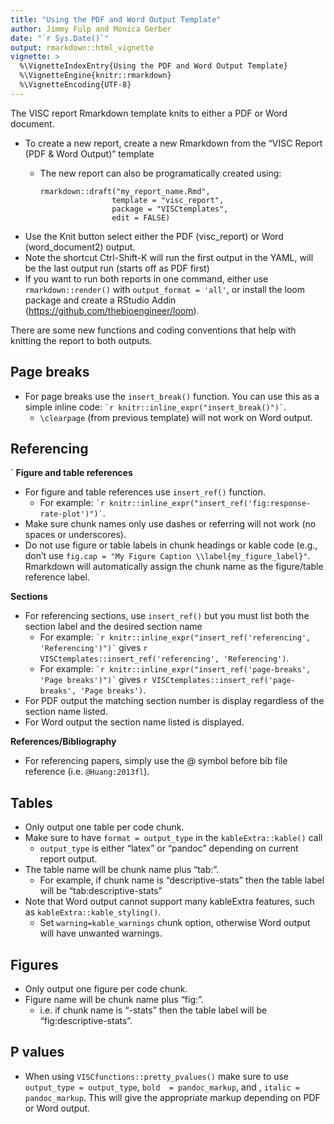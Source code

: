 ```yaml
---
title: "Using the PDF and Word Output Template"
author: Jimmy Fulp and Monica Gerber
date: "`r Sys.Date()`"
output: rmarkdown::html_vignette
vignette: >
  %\VignetteIndexEntry{Using the PDF and Word Output Template}
  %\VignetteEngine{knitr::rmarkdown}
  %\VignetteEncoding{UTF-8}
---
```


The VISC report Rmarkdown template knits to either a PDF or Word document. 

* To create a new report, create a new Rmarkdown from the "VISC Report (PDF & Word Output)" template
  * The new report can also be programatically created using:
    ```
    rmarkdown::draft("my_report_name.Rmd", 
                    template = "visc_report", 
                    package = "VISCtemplates", 
                    edit = FALSE)
    ```
* Use the Knit button select either the PDF (visc_report) or Word (word_document2) output.
* Note the shortcut Ctrl-Shift-K will run the first output in the YAML, will be the last output run (starts off as PDF first)
* If you want to run both reports in one command, either use `rmarkdown::render()` with `output_format = 'all'`, or install the loom package and create a RStudio Addin (<https://github.com/thebioengineer/loom>).


There are some new functions and coding conventions that help with knitting the report to both outputs.

## Page breaks

* For page breaks use the `insert_break()` function. You can use this as a simple inline code: `` `r knitr::inline_expr("insert_break()")` ``.
    + `\clearpage` (from previous template) will not work on Word output.
    
## Referencing
`
**Figure and table references**

* For figure and table references use `insert_ref()` function.
    + For example: `` `r knitr::inline_expr("insert_ref('fig:response-rate-plot')")` ``.
* Make sure chunk names only use dashes or referring will not work (no spaces or underscores).
* Do not use figure or table labels in chunk headings or kable code (e.g., don't use `fig.cap = "My Figure Caption \\label{my_figure_label}"`. Rmarkdown will automatically assign the chunk name as the figure/table reference label.

**Sections** 

* For referencing sections, use `insert_ref()` but you must list both the section label and the desired section name
    + For example: `` `r knitr::inline_expr("insert_ref('referencing', 'Referencing')")` `` gives `r VISCtemplates::insert_ref('referencing', 'Referencing')`.
    + For example: `` `r knitr::inline_expr("insert_ref('page-breaks', 'Page breaks')")` `` gives `r VISCtemplates::insert_ref('page-breaks', 'Page breaks')`.
* For PDF output the matching section number is display regardless of the section name listed.
* For Word output the section name listed is displayed.

**References/Bibliography**

*  For referencing papers, simply use the @ symbol before bib file reference (i.e. `@Huang:2013fl`).


## Tables

* Only output one table per code chunk.
* Make sure to have `format = output_type` in the `kableExtra::kable()` call 
    + `output_type` is either "latex" or "pandoc" depending on current report output.
* The table name will be chunk name plus "tab:".
    + For example, if chunk name is "descriptive-stats" then the table label will be "tab:descriptive-stats"
* Note that Word output cannot support many kableExtra features, such as `kableExtra::kable_styling()`.
   + Set `warning=kable_warnings` chunk option, otherwise Word output will have unwanted warnings.

## Figures

* Only output one figure per code chunk.
* Figure name will be chunk name plus "fig:".
    + i.e. if chunk name is "-stats" then the table label will be "fig:descriptive-stats".
    
## P values

* When using `VISCfunctions::pretty_pvalues()` make sure to use `output_type = output_type`,  `bold  = pandoc_markup`, and ,  `italic = pandoc_markup`. This will give the appropriate markup depending on PDF or Word output.

